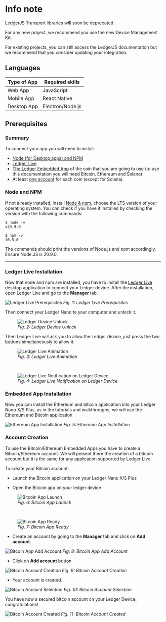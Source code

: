
# Info note

<Callout type="warning" emoji="⚠️">

LedgerJS Transport libraries will soon be deprecated.

For any new project, we recommend you use the new Device Management Kit.

For existing projects, you can still access the LedgerJS documentation but we recommend that you consider updating your integration.

</Callout>

## Languages

| Type of App | Required skills  |
| ----------- | ---------------- |
| Web App     | JavaScript       |
| Mobile App  | React Native     |
| Desktop App | Electron/Node.js |

## Prerequisites

### Summary

To connect your app you will need to install:

- [Node (for Desktop apps) and NPM](#node-and-npm)
- [Ledger Live](#ledger-live-installation)
- [The Ledger Embedded App](#embedded-app-installation) of the coin that you are going to use (to use this documentation you will need Bitcoin, Ethereum and Solana)
- At least [one account](#account-creation) for each coin (except for Solana).

### Node and NPM

If not already installed, install <a href="https://nodejs.org/en/download/">Node & npm</a>, choose the LTS version of your operating system. You can check if you have it installed by checking the version with the following commands:

```
$ node -v
v20.9.0

$ npm -v
10.5.0
```

The commands should print the versions of Node.js and npm accordingly. Ensure Node.JS is 20.9.0.

---

### Ledger Live Installation

Now that node and npm are installed, you have to install the [Ledger Live](https://www.ledger.com/ledger-live) desktop application to connect your Ledger device.
After the installation, open Ledger Live and go to the **Manager** tab.

![Ledger Live Prerequisites](/device-interaction/ledgerlivetabs.png)
_Fig. 1: Ledger Live Prerequisites_

Then connect your Ledger Nano to your computer and unlock it.

<div className="center">
  <figure>
    <img
      src="/device-interaction/ledgerCodePin.jpg"
      alt="Ledger Device Unlock"
    />
    <figcaption>
      <i>Fig. 2: Ledger Device Unlock</i>
    </figcaption>
  </figure>
</div>

Then Ledger Live will ask you to allow the Ledger device, just press the two buttons simultaneously to allow it.

<div className="center">
  <figure>
    <img
      src="/device-interaction/ledgerConnect.png"
      alt="Ledger Live Animation"
    />
    <figcaption>
      <i>Fig. 3: Ledger Live Animation</i>
    </figcaption>
  </figure>
</div>
<br />
<div className="center">
  <figure>
    <img
      src="/device-interaction/ledgerAllow.jpg"
      alt="Ledger Live Notification on Ledger Device"
    />
    <figcaption>
      <i>Fig. 4: Ledger Live Notification on Ledger Device</i>
    </figcaption>
  </figure>
</div>

### Embedded App Installation

Now you can install the Ethereum and bitcoin application into your Ledger Nano X/S Plus, as in the tutorials and walkthroughs, we will use the Ethereum and Bitcoin application.

![Ethereum App Installation](/device-interaction/ethereumInstallation.png)
_Fig. 5: Ethereum App Installation_

### Account Creation

To use the Bitcoin/Ethereum Embedded Apps you have to create a Bitcoin/Ethereum account.
We will present there the creation of a bitcoin account but it is the same for any application supported by Ledger Live.

To create your Bitcoin account:

- Launch the Bitcoin application on your Ledger Nano X/S Plus

- Open the Bitcoin app on your ledger device

<div className="center">
  <figure>
    <img src="/device-interaction/ledgerBtc.jpg" alt="Bitcoin App Launch" />
    <figcaption>
      <i>Fig. 6: Bitcoin App Launch</i>
    </figcaption>
  </figure>
</div>
<br />
<div className="center">
  <figure>
    <img src="/device-interaction/ledgerReady.jpg" alt="Bitcoin App Ready" />
    <figcaption>
      <i>Fig. 7: Bitcoin App Ready</i>
    </figcaption>
  </figure>
</div>

- Create an account by going to the **Manager** tab and click on **Add account**.

![Bitcoin App Add Account](/device-interaction/bitcoinInstalled.png)
_Fig. 8: Bitcoin App Add Account_

- Click on **Add account** button.

![Bitcoin Account Creation](/device-interaction/step1account.png)
_Fig. 9: Bitcoin Account Creation_

- Your account is created.

![Bitcoin Account Selection](/device-interaction/step2account.png)
_Fig. 10: Bitcoin Account Selection_

You have now a secured bitcoin account on your Ledger Device, congratulations!

![Bitcoin Account Created](/device-interaction/step3account.png)
_Fig. 11: Bitcoin Account Created_
